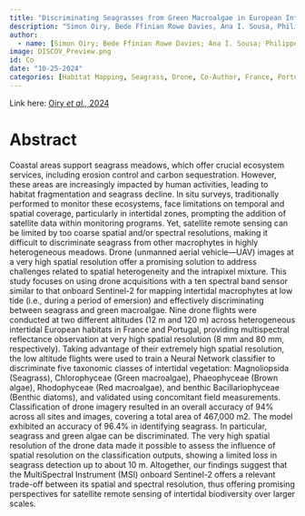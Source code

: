 ```yaml
---
title: "Discriminating Seagrasses from Green Macroalgae in European Intertidal Areas Using High-Resolution Multispectral Drone Imagery"
description: "Simon Oiry, Bede Ffinian Rowe Davies, Ana I. Sousa, Philippe Rosa, Maria Laura Zoﬀoli,Guillaume Brunier, Pierre Gernez and Laurent Barillé"
author:
  - name: [Simon Oiry; Bede Ffinian Rowe Davies; Ana I. Sousa; Philippe Rosa; Maria Laura Zoﬀoli; Guillaume Brunier; Pierre Gernez; Laurent Barillé]
image: DISCOV_Preview.png
id: Co
date: "10-25-2024"
categories: [Habitat Mapping, Seagrass, Drone, Co-Author, France, Portugal]
---
```


Link here: [Oiry *et al.,* 2024](https://doi.org/10.3390/rs16234383)

# Abstract

Coastal areas support seagrass meadows, which offer crucial ecosystem services, including erosion control and carbon sequestration. However, these areas are increasingly impacted by human activities, leading to habitat fragmentation and seagrass decline. In situ surveys, traditionally performed to monitor these ecosystems, face limitations on temporal and spatial coverage, particularly in intertidal zones, prompting the addition of satellite data within monitoring programs. Yet, satellite remote sensing can be limited by too coarse spatial and/or spectral resolutions, making it difficult to discriminate seagrass from other macrophytes in highly heterogeneous meadows. Drone (unmanned aerial vehicle—UAV) images at a very high spatial resolution offer a promising solution to address challenges related to spatial heterogeneity and the intrapixel mixture. This study focuses on using drone acquisitions with a ten spectral band sensor similar to that onboard Sentinel-2 for mapping intertidal macrophytes at low tide (i.e., during a period of emersion) and effectively discriminating between seagrass and green macroalgae. Nine drone flights were conducted at two different altitudes (12 m and 120 m) across heterogeneous intertidal European habitats in France and Portugal, providing multispectral reflectance observation at very high spatial resolution (8 mm and 80 mm, respectively). Taking advantage of their extremely high spatial resolution, the low altitude flights were used to train a Neural Network classifier to discriminate five taxonomic classes of intertidal vegetation: Magnoliopsida (Seagrass), Chlorophyceae (Green macroalgae), Phaeophyceae (Brown algae), Rhodophyceae (Red macroalgae), and benthic Bacillariophyceae (Benthic diatoms), and validated using concomitant field measurements. Classification of drone imagery resulted in an overall accuracy of 94% across all sites and images, covering a total area of 467,000 m2. The model exhibited an accuracy of 96.4% in identifying seagrass. In particular, seagrass and green algae can be discriminated. The very high spatial resolution of the drone data made it possible to assess the influence of spatial resolution on the classification outputs, showing a limited loss in seagrass detection up to about 10 m. Altogether, our findings suggest that the MultiSpectral Instrument (MSI) onboard Sentinel-2 offers a relevant trade-off between its spatial and spectral resolution, thus offering promising perspectives for satellite remote sensing of intertidal biodiversity over larger scales.

